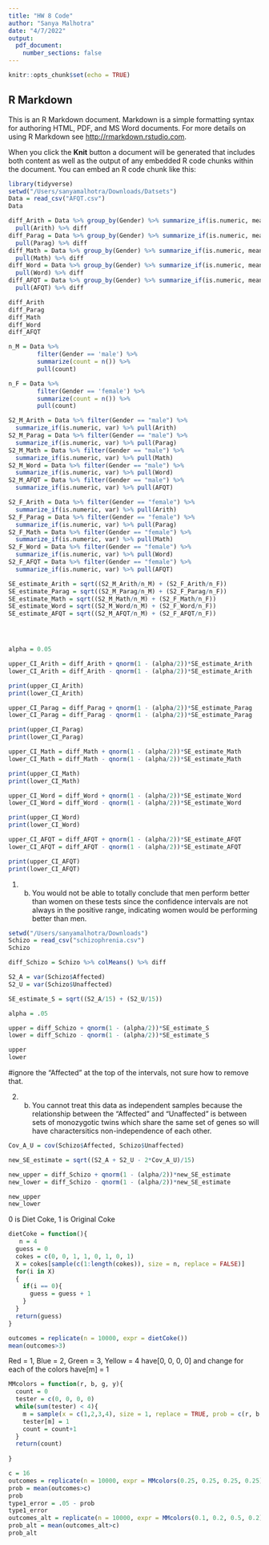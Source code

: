 ```yaml
---
title: "HW 8 Code"
author: "Sanya Malhotra"
date: "4/7/2022"
output: 
  pdf_document:
    number_sections: false 
---
```


```r
knitr::opts_chunk$set(echo = TRUE)
```

## R Markdown

This is an R Markdown document. Markdown is a simple formatting syntax for authoring HTML, PDF, and MS Word documents. For more details on using R Markdown see <http://rmarkdown.rstudio.com>.

When you click the **Knit** button a document will be generated that includes both content as well as the output of any embedded R code chunks within the document. You can embed an R code chunk like this:

```r
library(tidyverse)
setwd("/Users/sanyamalhotra/Downloads/Datsets")
Data = read_csv("AFQT.csv")
Data
```


```r
diff_Arith = Data %>% group_by(Gender) %>% summarize_if(is.numeric, mean) %>%
  pull(Arith) %>% diff
diff_Parag = Data %>% group_by(Gender) %>% summarize_if(is.numeric, mean) %>%
  pull(Parag) %>% diff
diff_Math = Data %>% group_by(Gender) %>% summarize_if(is.numeric, mean) %>%
  pull(Math) %>% diff
diff_Word = Data %>% group_by(Gender) %>% summarize_if(is.numeric, mean) %>%
  pull(Word) %>% diff
diff_AFQT = Data %>% group_by(Gender) %>% summarize_if(is.numeric, mean) %>%
  pull(AFQT) %>% diff 

diff_Arith
diff_Parag
diff_Math
diff_Word
diff_AFQT
```



```r
n_M = Data %>%
        filter(Gender == 'male') %>%
        summarize(count = n()) %>%
        pull(count)

n_F = Data %>%
        filter(Gender == 'female') %>%
        summarize(count = n()) %>%
        pull(count)

S2_M_Arith = Data %>% filter(Gender == "male") %>% 
  summarize_if(is.numeric, var) %>% pull(Arith)
S2_M_Parag = Data %>% filter(Gender == "male") %>% 
  summarize_if(is.numeric, var) %>% pull(Parag)
S2_M_Math = Data %>% filter(Gender == "male") %>% 
  summarize_if(is.numeric, var) %>% pull(Math)
S2_M_Word = Data %>% filter(Gender == "male") %>% 
  summarize_if(is.numeric, var) %>% pull(Word)
S2_M_AFQT = Data %>% filter(Gender == "male") %>% 
  summarize_if(is.numeric, var) %>% pull(AFQT)

S2_F_Arith = Data %>% filter(Gender == "female") %>% 
  summarize_if(is.numeric, var) %>% pull(Arith)
S2_F_Parag = Data %>% filter(Gender == "female") %>% 
  summarize_if(is.numeric, var) %>% pull(Parag)
S2_F_Math = Data %>% filter(Gender == "female") %>% 
  summarize_if(is.numeric, var) %>% pull(Math)
S2_F_Word = Data %>% filter(Gender == "female") %>% 
  summarize_if(is.numeric, var) %>% pull(Word)
S2_F_AFQT = Data %>% filter(Gender == "female") %>% 
  summarize_if(is.numeric, var) %>% pull(AFQT)

SE_estimate_Arith = sqrt((S2_M_Arith/n_M) + (S2_F_Arith/n_F))
SE_estimate_Parag = sqrt((S2_M_Parag/n_M) + (S2_F_Parag/n_F))
SE_estimate_Math = sqrt((S2_M_Math/n_M) + (S2_F_Math/n_F))
SE_estimate_Word = sqrt((S2_M_Word/n_M) + (S2_F_Word/n_F))
SE_estimate_AFQT = sqrt((S2_M_AFQT/n_M) + (S2_F_AFQT/n_F))





```
```r
alpha = 0.05

upper_CI_Arith = diff_Arith + qnorm(1 - (alpha/2))*SE_estimate_Arith
lower_CI_Arith = diff_Arith - qnorm(1 - (alpha/2))*SE_estimate_Arith

print(upper_CI_Arith)
print(lower_CI_Arith)

upper_CI_Parag = diff_Parag + qnorm(1 - (alpha/2))*SE_estimate_Parag
lower_CI_Parag = diff_Parag - qnorm(1 - (alpha/2))*SE_estimate_Parag

print(upper_CI_Parag)
print(lower_CI_Parag)

upper_CI_Math = diff_Math + qnorm(1 - (alpha/2))*SE_estimate_Math
lower_CI_Math = diff_Math - qnorm(1 - (alpha/2))*SE_estimate_Math

print(upper_CI_Math)
print(lower_CI_Math)

upper_CI_Word = diff_Word + qnorm(1 - (alpha/2))*SE_estimate_Word
lower_CI_Word = diff_Word - qnorm(1 - (alpha/2))*SE_estimate_Word

print(upper_CI_Word)
print(lower_CI_Word)

upper_CI_AFQT = diff_AFQT + qnorm(1 - (alpha/2))*SE_estimate_AFQT
lower_CI_AFQT = diff_AFQT - qnorm(1 - (alpha/2))*SE_estimate_AFQT

print(upper_CI_AFQT)
print(lower_CI_AFQT)
```
1. b) You would not be able to totally conclude that men perform better than women on these tests since the confidence intervals are not always in the positive range, indicating women would be performing better than men. 
```r
setwd("/Users/sanyamalhotra/Downloads")
Schizo = read_csv("schizophrenia.csv")
Schizo


```
```r
diff_Schizo = Schizo %>% colMeans() %>% diff

S2_A = var(Schizo$Affected)
S2_U = var(Schizo$Unaffected)

SE_estimate_S = sqrt((S2_A/15) + (S2_U/15))

alpha = .05

upper = diff_Schizo + qnorm(1 - (alpha/2))*SE_estimate_S
lower = diff_Schizo - qnorm(1 - (alpha/2))*SE_estimate_S

upper
lower 

```
#ignore the "Affected" at the top of the intervals, not sure how to remove that. 

2. b) You cannot treat this data as independent samples because the relationship between the "Affected" and "Unaffected" is between sets of monozygotic twins which share the same set of genes so will have charactersitics non-independence of each other. 
```r

Cov_A_U = cov(Schizo$Affected, Schizo$Unaffected)

new_SE_estimate = sqrt((S2_A + S2_U - 2*Cov_A_U)/15)

new_upper = diff_Schizo + qnorm(1 - (alpha/2))*new_SE_estimate
new_lower = diff_Schizo - qnorm(1 - (alpha/2))*new_SE_estimate

new_upper
new_lower 
```
0 is Diet Coke, 1 is Original Coke 
```r
dietCoke = function(){
   n = 4
  guess = 0 
  cokes = c(0, 0, 1, 1, 0, 1, 0, 1)
  X = cokes[sample(c(1:length(cokes)), size = n, replace = FALSE)]
  for(i in X)
  {
    if(i == 0){
      guess = guess + 1 
    }
  }
  return(guess)
}

outcomes = replicate(n = 10000, expr = dietCoke())
mean(outcomes>3)


```
Red = 1, Blue = 2, Green = 3, Yellow = 4 
have[0, 0, 0, 0] and change for each of the colors
have[m] = 1 
```r

MMcolors = function(r, b, g, y){
  count = 0
  tester = c(0, 0, 0, 0) 
  while(sum(tester) < 4){
    m = sample(x = c(1,2,3,4), size = 1, replace = TRUE, prob = c(r, b, g, y))
    tester[m] = 1
    count = count+1
  }
  return(count)
  
}

c = 16
outcomes = replicate(n = 10000, expr = MMcolors(0.25, 0.25, 0.25, 0.25))
prob = mean(outcomes>c)
prob
type1_error = .05 - prob
type1_error 
outcomes_alt = replicate(n = 10000, expr = MMcolors(0.1, 0.2, 0.5, 0.2))
prob_alt = mean(outcomes_alt>c)
prob_alt
```





